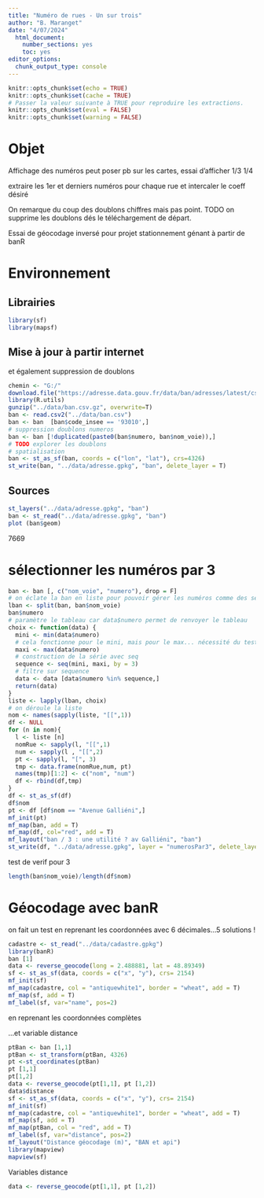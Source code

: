 ```yaml
---
title: "Numéro de rues - Un sur trois"
author: "B. Maranget"
date: "4/07/2024"
  html_document: 
    number_sections: yes
    toc: yes
editor_options: 
  chunk_output_type: console
---
```



```r
knitr::opts_chunk$set(echo = TRUE)
knitr::opts_chunk$set(cache = TRUE)
# Passer la valeur suivante à TRUE pour reproduire les extractions.
knitr::opts_chunk$set(eval = FALSE)
knitr::opts_chunk$set(warning = FALSE)
```


# Objet

Affichage des numéros peut poser pb sur les cartes, essai d'afficher 1/3 1/4

extraire les 1er et derniers numéros pour chaque rue et intercaler le coeff désiré

On remarque du coup des doublons chiffres mais pas point. TODO on supprime les doublons dés le téléchargement de départ.

Essai de géocodage inversé pour projet stationnement génant à partir de banR

# Environnement


## Librairies


```r
library(sf)
library(mapsf)
```


## Mise à jour à partir internet

et également suppression de doublons


```r
chemin <- "G:/"
download.file("https://adresse.data.gouv.fr/data/ban/adresses/latest/csv/adresses-93.csv.gz", "../data/ban.csv.gz")
library(R.utils)
gunzip("../data/ban.csv.gz", overwrite=T)
ban <- read.csv2("../data/ban.csv")
ban <- ban  [ban$code_insee == '93010',]
# suppression doublons numeros
ban <- ban [!duplicated(paste0(ban$numero, ban$nom_voie)),]
# TODO explorer les doublons
# spatialisation
ban <- st_as_sf(ban, coords = c("lon", "lat"), crs=4326)
st_write(ban, "../data/adresse.gpkg", "ban", delete_layer = T)
```


## Sources

```r
st_layers("../data/adresse.gpkg", "ban")
ban <- st_read("../data/adresse.gpkg", "ban")
plot (ban$geom)
```

7669

# sélectionner les numéros par 3




```r
ban <- ban [, c("nom_voie", "numero"), drop = F]
# on éclate la ban en liste pour pouvoir gérer les numéros comme des séquences
lban <- split(ban, ban$nom_voie)
ban$numero
# paramètre le tableau car data$numero permet de renvoyer le tableau
choix <- function(data) {
  mini <- min(data$numero)
  # cela fonctionne pour le mini, mais pour le max... nécessité du test
  maxi <- max(data$numero)
  # construction de la série avec seq
  sequence <- seq(mini, maxi, by = 3)
  # filtre sur sequence
  data <- data [data$numero %in% sequence,]
  return(data)
}
liste <- lapply(lban, choix)
# on déroule la liste
nom <- names(sapply(liste, "[[",1))
df <- NULL
for (n in nom){
  l <- liste [n]
  nomRue <- sapply(l, "[[",1)
  num <- sapply(l , "[[",2)
  pt <- sapply(l, "[", 3)
  tmp <- data.frame(nomRue,num, pt)
  names(tmp)[1:2] <- c("nom", "num")
  df <- rbind(df,tmp)
}
df <- st_as_sf(df)
df$nom
pt <- df [df$nom == "Avenue Galliéni",]
mf_init(pt)
mf_map(ban, add = T)
mf_map(df, col="red", add = T)
mf_layout("ban / 3 : une utilité ? av Galliéni", "ban")
st_write(df, "../data/adresse.gpkg", layer = "numerosPar3", delete_layer = T)
```

test de verif pour 3

```r
length(ban$nom_voie)/length(df$nom)
```


# Géocodage avec banR

on fait un test en reprenant les coordonnées avec 6 décimales...5 solutions !

```r
cadastre <- st_read("../data/cadastre.gpkg")
library(banR)
ban [1]
data <- reverse_geocode(long = 2.488881, lat = 48.89349)
sf <- st_as_sf(data, coords = c("x", "y"), crs= 2154)
mf_init(sf)
mf_map(cadastre, col = "antiquewhite1", border = "wheat", add = T)
mf_map(sf, add = T)
mf_label(sf, var="name", pos=2)
```

en reprenant les coordonnées complètes

...et variable distance

```r
ptBan <- ban [1,1]
ptBan <- st_transform(ptBan, 4326)
pt <-st_coordinates(ptBan)
pt [1,1]
pt[1,2]
data <- reverse_geocode(pt[1,1], pt [1,2])
data$distance
sf <- st_as_sf(data, coords = c("x", "y"), crs= 2154)
mf_init(sf)
mf_map(cadastre, col = "antiquewhite1", border = "wheat", add = T)
mf_map(sf, add = T)
mf_map(ptBan, col = "red", add = T)
mf_label(sf, var="distance", pos=2)
mf_layout("Distance géocodage (m)", "BAN et api")
library(mapview)
mapview(sf)
```

Variables distance

```r
data <- reverse_geocode(pt[1,1], pt [1,2])
```


